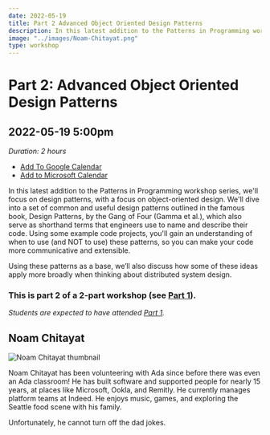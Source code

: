 ```yaml
---
date: 2022-05-19
title: Part 2 Advanced Object Oriented Design Patterns
description: In this latest addition to the Patterns in Programming workshop series, we'll focus on design patterns, with a focus on object-oriented design. We'll dive into a set of common and useful design patterns outlined in the famous book, Design Patterns, by the Gang of Four (Gamma et al.), which also serve as shorthand terms that engineers use to name and describe their code. This is part 2 of a 2-part workshop!
image: "../images/Noam-Chitayat.png"
type: workshop
---
```


# Part 2: Advanced Object Oriented Design Patterns

## 2022-05-19 5:00pm

_Duration: 2 hours_

- [Add To Google Calendar](https://calendar.google.com/calendar/render?action=TEMPLATE&dates=20220520T000000Z%2F20220520T020000Z&details=In%20this%202-hour%20session%2C%20we%27ll%20continue%20to%20learn%20about%20design%20patterns%2C%20with%20a%20focus%20on%20object-oriented%20design.%20This%20is%20part%202%20of%20a%202-part%20series.%20Students%20are%20expected%20to%20have%20attended%20Part%201.&location=http%3A%2F%2Flovelace-labs.adadev.org&text=Advanced%20Design%20Patterns%20Part%202)
- [Add to Microsoft Calendar](https://outlook.live.com/calendar/0/deeplink/compose?allday=false&body=In%20this%202-hour%20session%2C%20we%27ll%20continue%20to%20learn%20about%20design%20patterns%2C%20with%20a%20focus%20on%20object-oriented%20design.%20This%20is%20part%202%20of%20a%202-part%20series.%20Students%20are%20expected%20to%20have%20attended%20Part%201.&enddt=2022-05-20T02%3A00%3A00%2B00%3A00&location=http%3A%2F%2Flovelace-labs.adadev.org&path=%2Fcalendar%2Faction%2Fcompose&rru=addevent&startdt=2022-05-20T00%3A00%3A00%2B00%3A00&subject=Advanced%20Design%20Patterns%20Part%202)

In this latest addition to the Patterns in Programming workshop series, we'll focus on design patterns, with a focus on object-oriented design. We'll dive into a set of common and useful design patterns outlined in the famous book, Design Patterns, by the Gang of Four (Gamma et al.), which also serve as shorthand terms that engineers use to name and describe their code. Using some example code projects, you'll gain an understanding of when to use (and NOT to use) these patterns, so you can make your code more communicative and extensible.

Using these patterns as a base, we’ll also discuss how some of these ideas apply more broadly when thinking about distributed system design.

### This is part 2 of a 2-part workshop (see [Part 1](/advanced-oo-design-patterns-p1)).

_Students are expected to have attended [Part 1](/advanced-oo-design-patterns-p1)._

## Noam Chitayat

![Noam Chitayat thumbnail](../images/Noam-Chitayat-thumbnail.png)

Noam Chitayat has been volunteering with Ada since before there was even an Ada classroom! He has built software and supported people for nearly 15 years, at places like Microsoft, Ookla, and Remitly. He currently manages platform teams at Indeed. He enjoys music, games, and exploring the Seattle food scene with his family.

Unfortunately, he cannot turn off the dad jokes.
